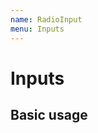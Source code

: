 ```yaml
---
name: RadioInput
menu: Inputs
---
```




# Inputs

<PropsTable of={RadioInput} />

## Basic usage

<Playground>
  <RadioInput 
    input={{
      name: "radio-input"
    }}
    options={[
      { label: 'Divisible', value: '0' },
      { label: 'Indivisible', value: '1' },
    ]} 
  />
</Playground>
